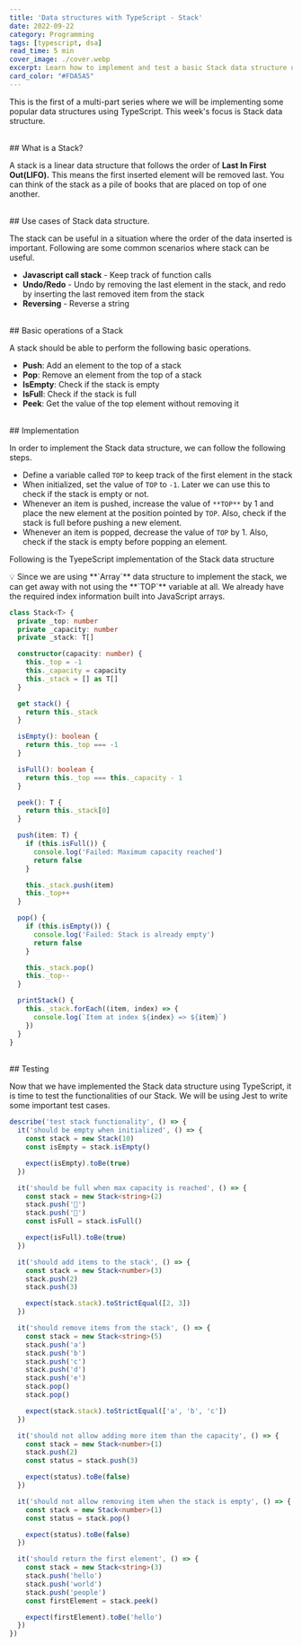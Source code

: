 ```yaml
---
title: 'Data structures with TypeScript - Stack'
date: 2022-09-22
category: Programming
tags: [typescript, dsa]
read_time: 5 min
cover_image: ./cover.webp
excerpt: Learn how to implement and test a basic Stack data structure using TypeScript
card_color: "#FDA5A5"
---
```



This is the first of a multi-part series where we will be implementing some
popular data structures using TypeScript. This week's focus is Stack data
structure.

<br />
## What is a Stack?

A stack is a linear data structure that follows the order of **Last In First
Out(LIFO).** This means the first inserted element will be removed last. You can
think of the stack as a pile of books that are placed on top of one another.

<BlogImage src="/blog-images/stack.png" alt="stack" />

<br />
## Use cases of Stack data structure.

The stack can be useful in a situation where the order of the data inserted is
important. Following are some common scenarios where stack can be useful.

- **Javascript call stack** - Keep track of function calls
- **Undo/Redo** - Undo by removing the last element in the stack, and redo by
  inserting the last removed item from the stack
- **Reversing** - Reverse a string

<br />
## Basic operations of a Stack

A stack should be able to perform the following basic operations.

- **Push**: Add an element to the top of a stack
- **Pop**: Remove an element from the top of a stack
- **IsEmpty**: Check if the stack is empty
- **IsFull**: Check if the stack is full
- **Peek**: Get the value of the top element without removing it

<BlogImage src="/blog-images/stack-operations.png" alt="stack" />

<br />
## Implementation

In order to implement the Stack data structure, we can follow the following
steps.

- Define a variable called `TOP` to keep track of the first element in the stack
- When initialized, set the value of `TOP` to `-1`. Later we can use this to
  check if the stack is empty or not.
- Whenever an item is pushed, increase the value of `**TOP**` by 1 and place the
  new element at the position pointed by `TOP`. Also, check if the stack is full
  before pushing a new element.
- Whenever an item is popped, decrease the value of `TOP` by 1. Also, check if
  the stack is empty before popping an element.

Following is the TyepeScript implementation of the Stack data structure

<aside>
  💡 Since we are using **`Array`** data structure to implement the stack, we
  can get away with not using the **`TOP`** variable at all. We already have the
  required index information built into JavaScript arrays.
</aside>

```ts
class Stack<T> {
  private _top: number
  private _capacity: number
  private _stack: T[]

  constructor(capacity: number) {
    this._top = -1
    this._capacity = capacity
    this._stack = [] as T[]
  }

  get stack() {
    return this._stack
  }

  isEmpty(): boolean {
    return this._top === -1
  }

  isFull(): boolean {
    return this._top === this._capacity - 1
  }

  peek(): T {
    return this._stack[0]
  }

  push(item: T) {
    if (this.isFull()) {
      console.log('Failed: Maximum capacity reached')
      return false
    }

    this._stack.push(item)
    this._top++
  }

  pop() {
    if (this.isEmpty()) {
      console.log('Failed: Stack is already empty')
      return false
    }

    this._stack.pop()
    this._top--
  }

  printStack() {
    this._stack.forEach((item, index) => {
      console.log(`Item at index ${index} => ${item}`)
    })
  }
}
```

<br />
## Testing

Now that we have implemented the Stack data structure using TypeScript, it is
time to test the functionalities of our Stack. We will be using Jest to write
some important test cases.

```ts
describe('test stack functionality', () => {
  it('should be empty when initialized', () => {
    const stack = new Stack(10)
    const isEmpty = stack.isEmpty()

    expect(isEmpty).toBe(true)
  })

  it('should be full when max capacity is reached', () => {
    const stack = new Stack<string>(2)
    stack.push('🐅')
    stack.push('🐐')
    const isFull = stack.isFull()

    expect(isFull).toBe(true)
  })

  it('should add items to the stack', () => {
    const stack = new Stack<number>(3)
    stack.push(2)
    stack.push(3)

    expect(stack.stack).toStrictEqual([2, 3])
  })

  it('should remove items from the stack', () => {
    const stack = new Stack<string>(5)
    stack.push('a')
    stack.push('b')
    stack.push('c')
    stack.push('d')
    stack.push('e')
    stack.pop()
    stack.pop()

    expect(stack.stack).toStrictEqual(['a', 'b', 'c'])
  })

  it('should not allow adding more item than the capacity', () => {
    const stack = new Stack<number>(1)
    stack.push(2)
    const status = stack.push(3)

    expect(status).toBe(false)
  })

  it('should not allow removing item when the stack is empty', () => {
    const stack = new Stack<number>(1)
    const status = stack.pop()

    expect(status).toBe(false)
  })

  it('should return the first element', () => {
    const stack = new Stack<string>(3)
    stack.push('hello')
    stack.push('world')
    stack.push('people')
    const firstElement = stack.peek()

    expect(firstElement).toBe('hello')
  })
})
```
